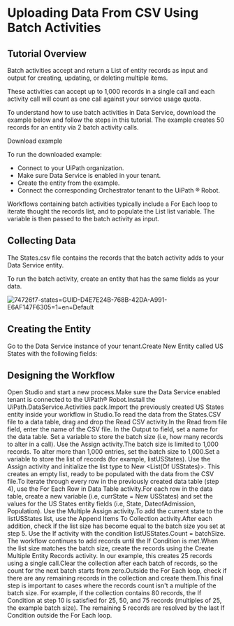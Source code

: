 ﻿# Uploading Data From CSV Using Batch Activities


## Tutorial Overview

Batch activities accept and return a List<T> of entity records as
            input and output for creating, updating, or deleting multiple items.

These activities can accept up to 1,000 records in a single call and each activity call
            will count as one call against your service usage quota.

To understand how to use batch activities in Data Service, download the example below and
            follow the steps in this tutorial. The example creates 50 records for an entity via 2
            batch activity calls.

Download
                example

To run the downloaded example:

* Connect to your UiPath
                organization.
* Make sure Data Service is enabled in
                your tenant.
* Create the entity from the example.
* Connect the corresponding
                Orchestrator tenant to the UiPath ® Robot.

Workflows containing batch activities typically include a For Each loop to iterate
            thought the records list, and to populate the List<T> list
            variable. The variable is then passed to the batch activity as input.


## Collecting Data

The States.csv file contains the records that the batch activity adds to your Data Service entity.

To run the batch activity, create an entity that has the same fields as your data.

![74726f7-states=GUID-D4E7E24B-768B-42DA-A991-E6AF147F6305=1=en=Default](/images/74726f7-states=GUID-D4E7E24B-768B-42DA-A991-E6AF147F6305=1=en=Default.png)


## Creating the Entity

Go to the Data Service instance of your tenant.Create New Entity called US States with the following fields:


## Designing the Workflow

Open Studio and start a new process.Make sure the
                        Data Service enabled tenant is connected to the UiPath® Robot.Install the UiPath.DataService.Activities pack.Import the previously created US States entity inside your workflow in
                    Studio.To read the data from the States.CSV file to a data table,
                    drag and drop the Read CSV
                    activity.In the Read from
                                file field, enter the name of the CSV file. In the Output to
                            field, set a name for the data table. Set a variable to store the batch size (i.e, how many records to alter in a
                    call). Use the Assign activity.The batch
                        size is limited to 1,000 records. To alter more than 1,000 entries, set the
                        batch size to 1,000.Set a variable to store the list of records (for example,
                        listUSStates). Use the Assign activity and
                    initialize the list type to New <List(Of USStates)>. This
                    creates an empty list, ready to be populated with the data from the CSV
                    file.To iterate through every row in the previously created data table (step 4), use
                    the For Each Row
                            in Data Table activity.For each row in the data table, create a new variable (i.e, currState =
                        New USStates) and set the values for the US States entity fields
                    (i.e, State, DateofAdmission,
                        Population). Use the Multiple Assign
                    activity.To add the current state to the listUSStates list, use the
                        Append Items
                            To Collection activity.After each addition, check if the list size has become equal to the batch size
                    you set at step 5. Use the If activity with
                    the condition listUSStates.Count = batchSize. The workflow
                    continues to add records until the If Condition is met.When the list size matches the batch size, create the records using the Create Multiple Entity Records activity. In
                    our example, this creates 25 records using a single call.Clear the collection after each batch of records, so the count for the next
                    batch starts from zero.Outside the For Each loop, check if there are any remaining records in
                    the collection and create them.This final step is important to cases where the records count isn't a
                        multiple of the batch size. For example, if the collection contains 80
                        records, the If Condition at step 10 is satisfied for 25, 50, and 75
                        records (multiples of 25, the example batch size). The remaining 5 records
                        are resolved by the last If Condition outside the For Each
                        loop.


